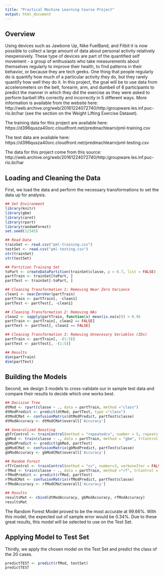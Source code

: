 ---
title: "Practical Machine Learning Course Project"
output: html_document
---

## Overview

Using devices such as Jawbone Up, Nike FuelBand, and Fitbit it is now possible to collect a large amount of data about personal activity relatively inexpensively. These type of devices are part of the quantified self movement - a group of enthusiasts who take measurements about themselves regularly to improve their health, to find patterns in their behavior, or because they are tech geeks. One thing that people regularly do is quantify how much of a particular activity they do, but they rarely quantify how well they do it. In this project, the goal will be to use data from accelerometers on the belt, forearm, arm, and dumbell of 6 participants to predict the manner in which they did the exercise as they were asked to perform barbell lifts correctly and incorrectly in 5 different ways. More information is available from the website here: http://web.archive.org/web/20161224072740/http:/groupware.les.inf.puc-rio.br/har (see the section on the Weight Lifting Exercise Dataset). 

The training data for this project are available here: https://d396qusza40orc.cloudfront.net/predmachlearn/pml-training.csv

The test data are available here: https://d396qusza40orc.cloudfront.net/predmachlearn/pml-testing.csv

The data for this project come from this source: http://web.archive.org/web/20161224072740/http:/groupware.les.inf.puc-rio.br/har 


## Loading and Cleaning the Data

First, we load the data and perform the necessary transformations to set the data up for analysis.

```{r warning = FALSE, message=FALSE}
## Set Environment
library(knitr)
library(gbm)
library(caret)
library(rpart)
library(randomForest)
set.seed(12345)

## Read Data
trainSet <- read.csv("pml-training.csv")
testSet <- read.csv("pml-testing.csv")
str(trainSet)
str(testSet)

## Partition Training Set
toPart <- createDataPartition(trainSet$classe, p = 0.7, list = FALSE)
partTrain <- trainSet[toPart, ]
partTest <- trainSet[-toPart, ]

## Cleaning Transformation 1: Removing Near Zero Variance
clean1 <- nearZeroVar(partTrain)
partTrain <- partTrain[, -clean1]
partTest <- partTest[, -clean1]

## Cleaning Transformation 2: Removing NAs
clean2 <- sapply(partTrain, function(x) mean(is.na(x))) > 0.95
partTrain <- partTrain[, clean2 == FALSE]
partTest <- partTest[, clean2 == FALSE]

## Cleaning Transformation 3: Removing Unnecesary Variables (IDs)
partTrain <- partTrain[, -(1:5)]
partTest <- partTest[, -(1:5)]

## Results
dim(partTrain)
dim(partTest)
```


## Building the Models

Second, we design 3 models to cross-validate our in sample test data and compare their results to decide which one works best.

```{r warning = FALSE}
## Decision Tree
dtMod <- rpart(classe ~ ., data = partTrain, method ="class")
dtModPredict <- predict(dtMod, partTest, type ="class")
dtModCMat <- confusionMatrix(dtModPredict, partTest$classe)
dtModAccuracy <- dtModCMat$overall['Accuracy']

## Generalized Boosting
gbTrControl <- trainControl(method = "repeatedcv", number = 5, repeats = 1)
gbMod <- train(classe ~ ., data = partTrain, method = "gbm", trControl = gbTrControl, verbose = FALSE)
gbModPredict <- predict(gbMod, partTest)
gbModCMat <- confusionMatrix(gbModPredict, partTest$classe)
gbModAccuracy <- gbModCMat$overall['Accuracy']

## Random Forest
rfTrControl <- trainControl(method = "cv", number=3, verboseIter = FALSE)
rfMod <- train(classe ~ ., data = partTrain, method ="rf", trControl = rfTrControl)
rfModPredict <- predict(rfMod, partTest)
rfModCMat <- confusionMatrix(rfModPredict, partTest$classe)
rfModAccuracy <- rfModCMat$overall['Accuracy']

## Results
resultsMat <- cbind(dtModAccuracy, gbModAccuracy, rfModAccuracy)
resultsMat
```

The Random Forest Model proved to be the most accurate at 99.66%. With this model, the expected out of sample error would be 0.34%. Due to these great results, this model will be selected to use on the Test Set.


## Applying Model to Test Set

Thirdly, we apply the chosen model on the Test Set and predict the class of the 20 cases.

```{r warning = FALSE}
predictTEST <- predict(rfMod, testSet)
predictTEST
```



